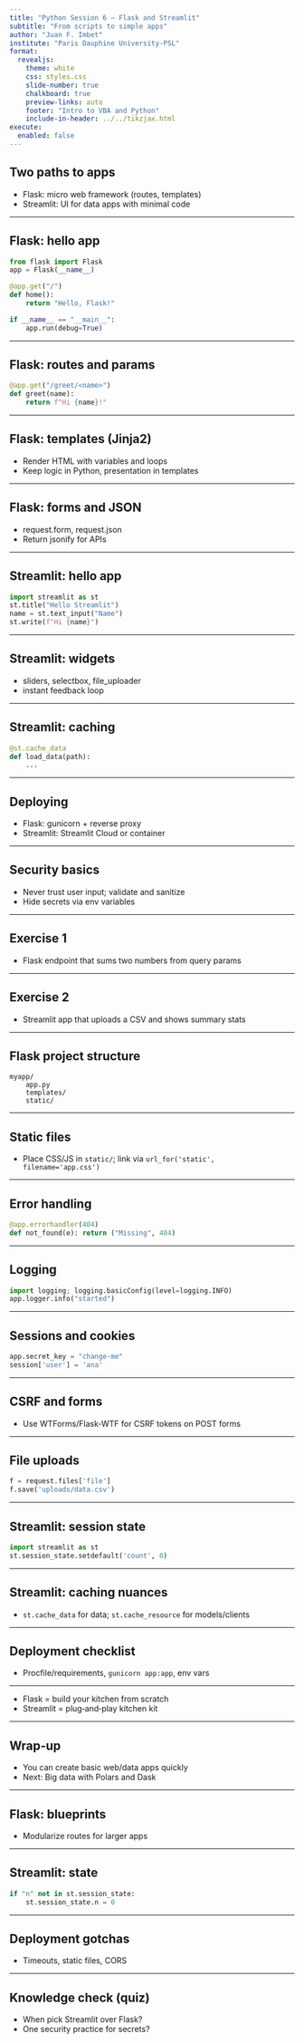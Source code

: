 ---
title: "Python Session 6 — Flask and Streamlit"
subtitle: "From scripts to simple apps"
author: "Juan F. Imbet"
institute: "Paris Dauphine University-PSL"
format:
  revealjs:
    theme: white
    css: styles.css
    slide-number: true
    chalkboard: true
    preview-links: auto
    footer: "Intro to VBA and Python"
    include-in-header: ../../tikzjax.html
execute:
  enabled: false
---

## Two paths to apps

- Flask: micro web framework (routes, templates)
- Streamlit: UI for data apps with minimal code

---

## Flask: hello app

```python
from flask import Flask
app = Flask(__name__)

@app.get("/")
def home():
    return "Hello, Flask!"

if __name__ == "__main__":
    app.run(debug=True)
```

---

## Flask: routes and params

```python
@app.get("/greet/<name>")
def greet(name):
    return f"Hi {name}!"
```

---

## Flask: templates (Jinja2)

- Render HTML with variables and loops
- Keep logic in Python, presentation in templates

---

## Flask: forms and JSON

- request.form, request.json
- Return jsonify for APIs

---

## Streamlit: hello app

```python
import streamlit as st
st.title("Hello Streamlit")
name = st.text_input("Name")
st.write(f"Hi {name}")
```

---

## Streamlit: widgets

- sliders, selectbox, file_uploader
- instant feedback loop

---

## Streamlit: caching

```python
@st.cache_data
def load_data(path):
    ...
```

---

## Deploying

- Flask: gunicorn + reverse proxy
- Streamlit: Streamlit Cloud or container

---

## Security basics

- Never trust user input; validate and sanitize
- Hide secrets via env variables

---

## Exercise 1

- Flask endpoint that sums two numbers from query params

---

## Exercise 2

- Streamlit app that uploads a CSV and shows summary stats

---

## Flask project structure

```
myapp/
    app.py
    templates/
    static/
```

---

## Static files

- Place CSS/JS in `static/`; link via `url_for('static', filename='app.css')`

---

## Error handling

```python
@app.errorhandler(404)
def not_found(e): return ("Missing", 404)
```

---

## Logging

```python
import logging; logging.basicConfig(level=logging.INFO)
app.logger.info("started")
```

---

## Sessions and cookies

```python
app.secret_key = "change-me"
session['user'] = 'ana'
```

---

## CSRF and forms

- Use WTForms/Flask-WTF for CSRF tokens on POST forms

---

## File uploads

```python
f = request.files['file']
f.save('uploads/data.csv')
```

---

## Streamlit: session state

```python
import streamlit as st
st.session_state.setdefault('count', 0)
```

---

## Streamlit: caching nuances

- `st.cache_data` for data; `st.cache_resource` for models/clients

---

## Deployment checklist

- Procfile/requirements, `gunicorn app:app`, env vars

---

<!-- removed by request: analogy content -->
- Flask = build your kitchen from scratch
- Streamlit = plug‑and‑play kitchen kit

---

## Wrap‑up

- You can create basic web/data apps quickly
- Next: Big data with Polars and Dask

---

## Flask: blueprints

- Modularize routes for larger apps

---

## Streamlit: state

```python
if "n" not in st.session_state:
    st.session_state.n = 0
```

---

## Deployment gotchas

- Timeouts, static files, CORS

---

## Knowledge check (quiz)

- When pick Streamlit over Flask?
- One security practice for secrets?
